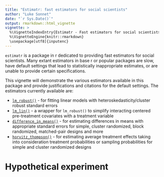 ```yaml
---
title: "Estimatr: fast estimators for social scientists"
author: "Luke Sonnet"
date: "`r Sys.Date()`"
output: rmarkdown::html_vignette
vignette: >
  %\VignetteIndexEntry{Estimatr - Fast estimators for social scientists}
  %\VignetteEngine{knitr::rmarkdown}
  \usepackage[utf8]{inputenc}
---
```


`estimatr` is a package in r dedicated to providing fast estimators for social scientists. Many extant estimators in base r or popular packages are slow, have default settings that lead to statistically inappropriate estimates, or are unable to provide certain specifications.

This vignette will demonstrate the various estimators available in this package and provide justifications and citations for the default settings. The estimators currently available are:

* [`lm_robust()`](#lm_robust) - for fitting linear models with heteroskedasticity/cluster robust standard errors
* [`lm_lin()`](#lm_lin) - a wrapper for `lm_robust()` to simplify interacting centered pre-treatment covariates with a treatment variable
* [`difference_in_means()`](#difference_in_means) - for estimating differences in means with appropriate standard errors for simple, cluster randomized, block randomized, matched-pair designs and more
* [`horvitz_thompson()`](#horvitz_thompson) - for estimating average treatment effects taking into consideration treatment probabilities or sampling probabilities for simple and cluster randomized designs

# Hypothetical experiment

